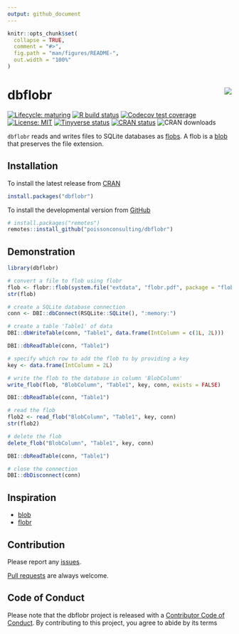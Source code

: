 ```yaml
---
output: github_document
---
```


<!-- README.md is generated from README.Rmd. Please edit that file -->

```r
knitr::opts_chunk$set(
  collapse = TRUE,
  comment = "#>",
  fig.path = "man/figures/README-",
  out.width = "100%"
)
```

# dbflobr <img src="man/figures/logo.png" align="right" />

<!-- badges: start -->
[![Lifecycle: maturing](https://img.shields.io/badge/lifecycle-maturing-blue.svg)](https://www.tidyverse.org/lifecycle/#maturing)
[![R build status](https://github.com/poissonconsulting/dbflobr/workflows/R-CMD-check/badge.svg)](https://github.com/poissonconsulting/dbflobr/actions)
[![Codecov test coverage](https://codecov.io/gh/poissonconsulting/dbflobr/branch/master/graph/badge.svg)](https://codecov.io/gh/poissonconsulting/dbflobr?branch=master)
[![License: MIT](https://img.shields.io/badge/License-MIT-green.svg)](https://opensource.org/licenses/MIT)
[![Tinyverse status](https://tinyverse.netlify.com/badge/dbflobr)](https://CRAN.R-project.org/package=dbflobr)
[![CRAN status](https://www.r-pkg.org/badges/version/dbflobr)](https://cran.r-project.org/package=dbflobr)
![CRAN downloads](https://cranlogs.r-pkg.org/badges/dbflobr)
<!-- badges: end -->

`dbflobr` reads and writes files to SQLite databases as [flobs](https://github.com/poissonconsulting/flobr).
A flob is a [blob](https://github.com/tidyverse/blob) that preserves the file extension.

## Installation

To install the latest release from [CRAN](https://cran.r-project.org)
```r
install.packages("dbflobr")
```

To install the developmental version from [GitHub](https://github.com/poissonconsulting/dbflobr)
```r
# install.packages("remotes")
remotes::install_github("poissonconsulting/dbflobr")
```

## Demonstration

```r
library(dbflobr)

# convert a file to flob using flobr
flob <- flobr::flob(system.file("extdata", "flobr.pdf", package = "flobr"))
str(flob)

# create a SQLite database connection 
conn <- DBI::dbConnect(RSQLite::SQLite(), ":memory:")

# create a table 'Table1' of data
DBI::dbWriteTable(conn, "Table1", data.frame(IntColumn = c(1L, 2L)))

DBI::dbReadTable(conn, "Table1")

# specify which row to add the flob to by providing a key 
key <- data.frame(IntColumn = 2L)

# write the flob to the database in column 'BlobColumn'
write_flob(flob, "BlobColumn", "Table1", key, conn, exists = FALSE)

DBI::dbReadTable(conn, "Table1")

# read the flob
flob2 <- read_flob("BlobColumn", "Table1", key, conn)
str(flob2)

# delete the flob
delete_flob("BlobColumn", "Table1", key, conn)

DBI::dbReadTable(conn, "Table1")

# close the connection
DBI::dbDisconnect(conn)
```

## Inspiration

- [blob](https://github.com/tidyverse/blob)
- [flobr](https://github.com/poissonconsulting/flobr)

## Contribution

Please report any [issues](https://github.com/poissonconsulting/dbflobr/issues).

[Pull requests](https://github.com/poissonconsulting/dbflobr/pulls) are always welcome.

## Code of Conduct

Please note that the dbflobr project is released with a [Contributor Code of Conduct](https://contributor-covenant.org/version/2/0/CODE_OF_CONDUCT.html). 
By contributing to this project, you agree to abide by its terms
